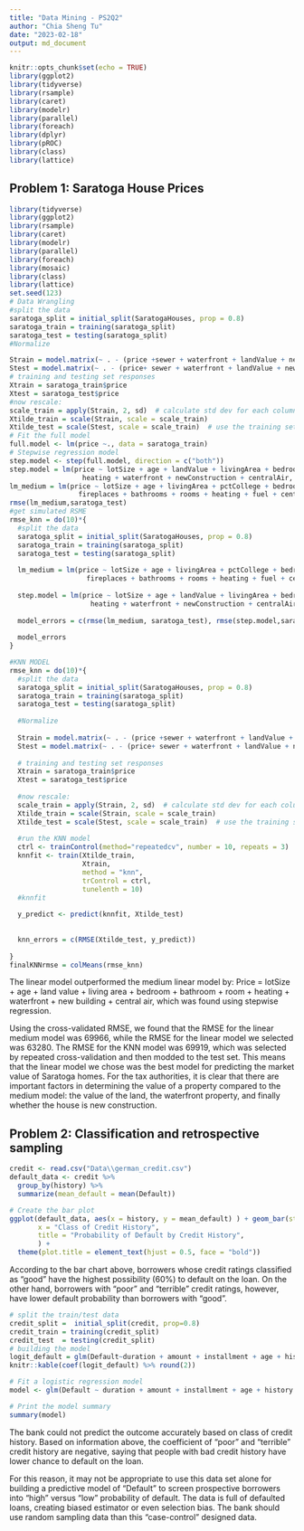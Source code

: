```yaml
---
title: "Data Mining - PS2Q2"
author: "Chia Sheng Tu"
date: "2023-02-18"
output: md_document
---
```


```r
knitr::opts_chunk$set(echo = TRUE)
library(ggplot2)
library(tidyverse)
library(rsample)
library(caret)
library(modelr)
library(parallel)
library(foreach)
library(dplyr)
library(pROC)
library(class)
library(lattice)
```
## Problem 1: Saratoga House Prices
```r
library(tidyverse)
library(ggplot2)
library(rsample)  
library(caret)
library(modelr)
library(parallel)
library(foreach)
library(mosaic)
library(class)
library(lattice)
set.seed(123)
# Data Wrangling 
#split the data
saratoga_split = initial_split(SaratogaHouses, prop = 0.8)
saratoga_train = training(saratoga_split)
saratoga_test = testing(saratoga_split)
#Normalize

Strain = model.matrix(~ . - (price +sewer + waterfront + landValue + newConstruction) - 1, data=saratoga_train)
Stest = model.matrix(~ . - (price+ sewer + waterfront + landValue + newConstruction) - 1, data=saratoga_test)
# training and testing set responses
Xtrain = saratoga_train$price
Xtest = saratoga_test$price
#now rescale:
scale_train = apply(Strain, 2, sd)  # calculate std dev for each column
Xtilde_train = scale(Strain, scale = scale_train)
Xtilde_test = scale(Stest, scale = scale_train)  # use the training set scales!
# Fit the full model 
full.model <- lm(price ~., data = saratoga_train)
# Stepwise regression model
step.model <- step(full.model, direction = c("both"))
step.model = lm(price ~ lotSize + age + landValue + livingArea + bedrooms + bathrooms + rooms  + 
                  heating + waterfront + newConstruction + centralAir, data = saratoga_train)
lm_medium = lm(price ~ lotSize + age + livingArea + pctCollege + bedrooms + 
                 fireplaces + bathrooms + rooms + heating + fuel + centralAir, data= saratoga_train)
rmse(lm_medium,saratoga_test)
#get simulated RSME
rmse_knn = do(10)*{
  #split the data
  saratoga_split = initial_split(SaratogaHouses, prop = 0.8)
  saratoga_train = training(saratoga_split)
  saratoga_test = testing(saratoga_split)
  
  lm_medium = lm(price ~ lotSize + age + livingArea + pctCollege + bedrooms + 
                   fireplaces + bathrooms + rooms + heating + fuel + centralAir, data= saratoga_train)
  
  step.model = lm(price ~ lotSize + age + landValue + livingArea + bedrooms + bathrooms + rooms  + 
                    heating + waterfront + newConstruction + centralAir, data = saratoga_train)
  
  model_errors = c(rmse(lm_medium, saratoga_test), rmse(step.model,saratoga_test))
  
  model_errors
}

#KNN MODEL
rmse_knn = do(10)*{
  #split the data
  saratoga_split = initial_split(SaratogaHouses, prop = 0.8)
  saratoga_train = training(saratoga_split)
  saratoga_test = testing(saratoga_split)
  
  #Normalize
  
  Strain = model.matrix(~ . - (price +sewer + waterfront + landValue + newConstruction) - 1, data=saratoga_train)
  Stest = model.matrix(~ . - (price+ sewer + waterfront + landValue + newConstruction) - 1, data=saratoga_test)
  
  # training and testing set responses
  Xtrain = saratoga_train$price
  Xtest = saratoga_test$price
  
  #now rescale:
  scale_train = apply(Strain, 2, sd)  # calculate std dev for each column
  Xtilde_train = scale(Strain, scale = scale_train)
  Xtilde_test = scale(Stest, scale = scale_train)  # use the training set scales!
  
  #run the KNN model
  ctrl <- trainControl(method="repeatedcv", number = 10, repeats = 3)
  knnfit <- train(Xtilde_train,
                  Xtrain,
                  method = "knn",
                  trControl = ctrl,
                  tunelenth = 10)
  #knnfit
  
  y_predict <- predict(knnfit, Xtilde_test)
  
  
  knn_errors = c(RMSE(Xtilde_test, y_predict))
  
}
finalKNNrmse = colMeans(rmse_knn)
```
The linear model outperformed the medium linear model by: Price = lotSize + age + land value + living area + bedroom + bathroom + room + heating + waterfront + new building + central air, which was found using stepwise regression. 

Using the cross-validated RMSE, we found that the RMSE for the linear medium model was 69966, while the RMSE for the linear model we selected was 63280. The RMSE for the KNN model was 69919, which was selected by repeated cross-validation and then modded to the test set. This means that the linear model we chose was the best model for predicting the market value of Saratoga homes. For the tax authorities, it is clear that there are important factors in determining the value of a property compared to the medium model: the value of the land, the waterfront property, and finally whether the house is new construction. 




## Problem 2: Classification and retrospective sampling

```r
credit <- read.csv("Data\\german_credit.csv")
default_data <- credit %>%
  group_by(history) %>%
  summarize(mean_default = mean(Default))

# Create the bar plot
ggplot(default_data, aes(x = history, y = mean_default) ) + geom_bar(stat = "identity") + labs(y = "Probability of Default", 
       x = "Class of Credit History",
       title = "Probability of Default by Credit History", 
       ) + 
  theme(plot.title = element_text(hjust = 0.5, face = "bold"))


```


According to the bar chart above, borrowers whose credit ratings classified as “good” have the highest possibility (60%) to default on the loan. On the other hand, borrowers with “poor” and “terrible” credit ratings, however, have lower default probability than borrowers with “good”.


```r
# split the train/test data
credit_split =  initial_split(credit, prop=0.8)
credit_train = training(credit_split)
credit_test  = testing(credit_split)
# building the model 
logit_default = glm(Default~duration + amount + installment + age + history + purpose + foreign, data = credit_train, family = binomial)
knitr::kable(coef(logit_default) %>% round(2))

# Fit a logistic regression model
model <- glm(Default ~ duration + amount + installment + age + history + purpose + foreign, data = credit_train, family = binomial)

# Print the model summary
summary(model)

```

The bank could not predict the outcome accurately based on class of credit history. Based on information above, the coefficient of "poor" and "terrible" credit history are negative, saying that people with bad credit history have lower chance to default on the loan.  

For this reason, it may not be appropriate to use this data set alone for building a predictive model of "Default" to screen prospective borrowers into "high" versus "low" probability of default. The data is full of defaulted loans, creating biased estimator or even selection bias. The bank should use random sampling data than this "case-control" designed data.


